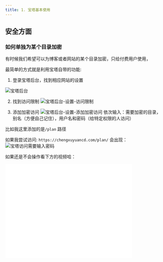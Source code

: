 ```yaml
---
title: 1. 宝塔基本使用
---
```



## 安全方面

### 如何单独为某个目录加密

有时候我们希望可以为博客或者网站的某个目录加密，只给付费用户使用，

最简单的方式就是利用宝塔自带的功能:

1. 登录宝塔后台，找到相应网站的设置

![宝塔后台](https://chengxuyuancd.oss-cn-beijing.aliyuncs.com/auto_images/docs/work/fuye/build-website/baota/images/1-baota-houtai.png)

2. 找到访问限制
![宝塔后台-设置-访问限制](https://chengxuyuancd.oss-cn-beijing.aliyuncs.com/auto_images/docs/work/fuye/build-website/baota/images/2-baota-fangwenxianzhi-1.png)

3. 添加加密访问
![宝塔后台-设置-添加加密访问](https://chengxuyuancd.oss-cn-beijing.aliyuncs.com/auto_images/docs/work/fuye/build-website/baota/images/3-baota-fangwenxianzhi-2.png)
依次输入：需要加密的目录，别名（方便自己记住），用户名和密码（给特定权限的人访问）

比如我这里添加的是`/plan` 路径

如果我尝试访问: `https://chengxuyuancd.com/plan/`
会出现：
![宝塔访问需要输入密码](https://chengxuyuancd.oss-cn-beijing.aliyuncs.com/auto_images/docs/work/fuye/build-website/baota/images/4-baota-fangwenxianzhi-3.png)


如果还是不会操作看下方的视频哈：
<div class="text--center">
    <iframe width="80%" height="300px" src="//player.bilibili.com/player.html?isOutside=true&aid=112983191586710&bvid=BV1SmWNeUE47&cid=500001653836579&p=1" scrolling="no" border="0" frameborder="no" framespacing="0" allowfullscreen="true"></iframe>
</div>